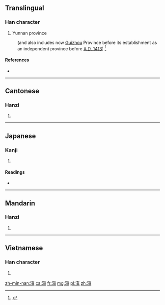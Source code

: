 ==Translingual==

===Han character===
{{Han char|rn=85|rad=水|as=10|sn=13|four=3418<sub>1</sub>|canj=水十月金 (EJBC)}}

# Yunnan province
: (and also includes now [[Guizhou]] Province before its establishment as an independent province before [[A.D. 1413]]) <ref name="henrywanhoichan20130908">{{cite web |url= http://the-sun.on.cc/cnt/lifestyle/20130908/00636_001.html|title= 雲上旅程：找到沈萬三的墓 |trans_title= Journey on cloud: Tomb of Samman  SHEN discovered|date= 2013-09-08|work= Henry WanHoi CHAN (陳雲海)|publisher= Oriental Daily (東方日報)|location= Hong Kong|language= Chinese|archiveurl= |archivedate= |accessdate= 2013-09-09}}</ref>

====References====
* {{Han ref|kx=0642.050|dkj=18010|dj=1049.110|hdz=31694.060|uh=6EC7|ud=28359|bh=B7BF|bd=47039}}
<small><references/></small>

----

==Cantonese==

===Hanzi===
{{yue-hanzi|jyut=|y=din1, tin4}}

# {{defn|lang=yue|sort=水10}}

----

==Japanese==

===Kanji===
{{ja-kanji|grade=|rs=水10}}

# {{defn|lang=ja|sort=水10}}

====Readings====
* {{ja-readings|on=[[てん]] (ten), [[しん]] (shin)|kun=}}

----

==Mandarin==

===Hanzi===
{{cmn-hanzi|pin=[[diān]] ([[dian1]]), [[tián]] ([[tian2]]), [[zhēn]] ([[zhen1]])|wg=tien<sup>1</sup>, t'ien<sup>2</sup>, chen<sup>1</sup>}}

# {{defn|lang=cmn|sort=水10}}

----

==Vietnamese==

===Han character===
{{vi-hantu|[[điền]], [[chan]], [[tràn]], [[dàn]], [[giàn]]|rs=水10}}

# {{defn|lang=vi|sort=水10}}

[[zh-min-nan:滇]]
[[ca:滇]]
[[fr:滇]]
[[mg:滇]]
[[pl:滇]]
[[zh:滇]]